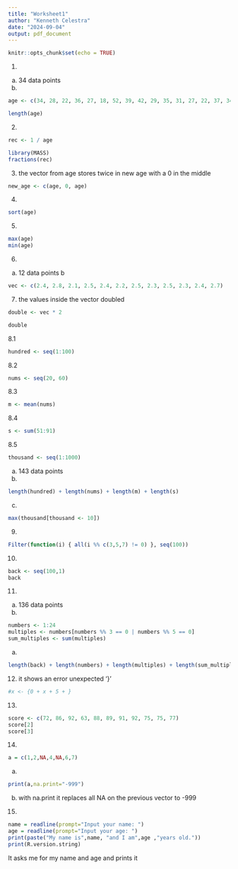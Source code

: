 ```yaml
---
title: "Worksheet1"
author: "Kenneth Celestra"
date: "2024-09-04"
output: pdf_document
---
```


```r
knitr::opts_chunk$set(echo = TRUE)
```

1.
a. 34 data points
b.
```r
age <- c(34, 28, 22, 36, 27, 18, 52, 39, 42, 29, 35, 31, 27, 22, 37, 34, 19, 20, 57, 49, 50, 37, 46, 25, 17, 37, 42, 53, 41,51, 35, 24, 33, 41)
```
```r
length(age)
```
2. 
```r
rec <- 1 / age
```

```r
library(MASS)
fractions(rec)
```
3.
the vector from age stores twice in new age with a 0 in the middle
```r
new_age <- c(age, 0, age)
```
4. 
```r
sort(age)
```
5.
```r
max(age)
min(age)
```
6.
a. 12 data points
b
```r
vec <- c(2.4, 2.8, 2.1, 2.5, 2.4, 2.2, 2.5, 2.3, 2.5, 2.3, 2.4, 2.7)
```
7. the values inside the vector doubled
```r
double <- vec * 2
```
```r
double
```
8.1
```r
hundred <- seq(1:100)
```
8.2
```r
nums <- seq(20, 60)
```
8.3
```r
m <- mean(nums)
```
8.4 
```r
s <- sum(51:91)
```
8.5
```r
thousand <- seq(1:1000)
```
a. 143 data points
b.
```r
length(hundred) + length(nums) + length(m) + length(s)
```
c.
```r
max(thousand[thousand <- 10])
```


9.
```r
Filter(function(i) { all(i %% c(3,5,7) != 0) }, seq(100))
```
10.
```r
back <- seq(100,1)
back
```
11.
a. 136 data points
b.
```r
numbers <- 1:24
multiples <- numbers[numbers %% 3 == 0 | numbers %% 5 == 0]
sum_multiples <- sum(multiples)

```
a. 
```r
length(back) + length(numbers) + length(multiples) + length(sum_multiples)
```
12. it shows an error unexpected '}'
```r
#x <- {0 + x + 5 + }

```
13. 
```r
score <- c(72, 86, 92, 63, 88, 89, 91, 92, 75, 75, 77)
score[2]
score[3]
```
14.
```r
a = c(1,2,NA,4,NA,6,7)
```
a.
```r
print(a,na.print="-999")
```
b. with na.print it replaces all NA on the previous vector to -999

15.
```r
name = readline(prompt="Input your name: ")
age = readline(prompt="Input your age: ")
print(paste("My name is",name, "and I am",age ,"years old."))
print(R.version.string)
```
It asks me for my name and age and prints it




















